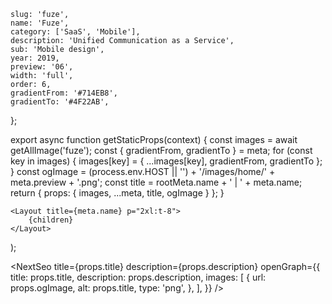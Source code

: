 
	slug: 'fuze',
	name: 'Fuze',
	category: ['SaaS', 'Mobile'],
	description: 'Unified Communication as a Service',
	sub: 'Mobile design',
	year: 2019,
	preview: '06',
	width: 'full',
	order: 6,
	gradientFrom: '#714EB8',
	gradientTo: '#4F22AB',
};

export async function getStaticProps(context) {
	const images = await getAllImage('fuze');
	const { gradientFrom, gradientTo } = meta;
	for (const key in images) {
		images[key] = { ...images[key], gradientFrom, gradientTo };
	}
	const ogImage =
		(process.env.HOST || '') + '/images/home/' + meta.preview + '.png';
	const title = rootMeta.name + ' | ' + meta.name;
	return { props: { images, ...meta, title, ogImage } };
}

	<Layout title={meta.name} p="2xl:t-8">
		{children}
	</Layout>
);

<NextSeo
	title={props.title}
	description={props.description}
	openGraph={{
		title: props.title,
		description: props.description,
		images: [
			{
				url: props.ogImage,
				alt: props.title,
				type: 'png',
			},
		],
	}}
/>

<Title text="Unified Communication as a Service (UCaaS)" sub="Fuze 2018" />

<FullWidth>
	<Image {...props.images['hero']} />
</FullWidth>

<RegularWidth>
	<Paragraph>
		<div className="mb-3">
			Power every business conversation with Fuze Mobile on the go. Stay
			connected to coworkers, customers and partners anywhere, anytime on any
			device. Seamlessly communicate with one app using voice calling, video
			meetings, contact center, chat messaging and content sharing.
		</div>
	</Paragraph>
</RegularWidth>

<FullWidth>
	<TwoColumns>
		<Image {...props.images['intro_01']} />
		<Image {...props.images['intro_02']} />
	</TwoColumns>

    {/* <AppStoreItem url='https://apps.apple.com/us/app/fuze-mobile/id1160444971' /> */}

</FullWidth>

<RegularWidth>
	<Header>1 — Main tabs</Header>
</RegularWidth>

<FullWidth>
	<TwoColumns>
		<Image
			{...props.images['main_01']}
			caption="Recents tab: keep up with all business messaging in one convenient place."
			captionAlignment="center"
		/>
		<Image
			{...props.images['main_02']}
			caption="Meetings tab: Never miss a meeting with Fuze calendar."
			captionAlignment="center"
		/>
	</TwoColumns>
	<TwoColumns>
		<Image
			{...props.images['main_03']}
			caption="Familiar and ergonomic dialpad."
			captionAlignment="center"
		/>
		<Image
			{...props.images['main_04']}
			caption="Access your profile and settings with a side bar menu."
			captionAlignment="center"
		/>
	</TwoColumns>
</FullWidth>

<RegularWidth>
	<Header>1 — Calling</Header>
</RegularWidth>

<FullWidth>
	<Image {...props.images['call_hero']} />
</FullWidth>

<FullWidth>
	<TwoColumns>
		<Image
			{...props.images['call_01']}
			caption="Never miss a call with our beautiful and attention-grabbing interface."
			captionAlignment="center"
		/>
		<Image
			{...props.images['call_02']}
			caption="Easily turn a voice call into a video call with a simple switch."
			captionAlignment="center"
		/>
	</TwoColumns>
	<TwoColumns>
		<Image
			{...props.images['call_03']}
			caption="Uncover opportunities and close business deals with Caller Insights."
			captionAlignment="center"
		/>
		<Image
			{...props.images['call_04']}
			caption="Being truly mobile with our ergonomic Car Mode interface."
			captionAlignment="center"
		/>
	</TwoColumns>
</FullWidth>

<RegularWidth>
	<Header>1 — Meeting</Header>
</RegularWidth>

<FullWidth>
	<Image {...props.images['meet_hero']} />
</FullWidth>

<FullWidth>
	<TwoColumns>
		<Image
			{...props.images['meet_01']}
			caption="Take your meetings with you, anywhere."
			captionAlignment="center"
		/>
		<Image
			{...props.images['meet_02']}
			caption="Being closer to your co-workers more than ever with a full-screen meeting experience."
			captionAlignment="center"
		/>
	</TwoColumns>
	<TwoColumns>
		<Image
			{...props.images['meet_03']}
			caption="Manage meetings easily with Fuze Roster List"
			captionAlignment="center"
		/>
		<Image
			{...props.images['meet_04']}
			caption="Feature-rich meeting capabilities, all in your mobile device."
			captionAlignment="center"
		/>
	</TwoColumns>
	<TwoColumns>
		<Image
			{...props.images['meet_05']}
			caption="Watch screen-share and manage your meetings, all in one view."
			captionAlignment="center"
		/>
		<Image
			{...props.images['meet_06']}
			caption="Flexibly choose the best layouts for your meetings."
			captionAlignment="center"
		/>
	</TwoColumns>
	<TwoColumns>
		<Image
			{...props.images['meet_07']}
			caption="Screen-share right from your mobile device."
			captionAlignment="center"
		/>
		<Image
			{...props.images['meet_08']}
			caption="Limited network connectivity? Dial-in instead."
			captionAlignment="center"
		/>
	</TwoColumns>
</FullWidth>

<RegularWidth>
	<Header>1 — Chatting & collaborating</Header>
</RegularWidth>

<FullWidth>
	<Image {...props.images['chat_hero']} />
</FullWidth>

<FullWidth>
	<TwoColumns>
		<Image
			{...props.images['chat_01']}
			caption="Be more mindful of work / life boundaries with Quiet Mode."
			captionAlignment="center"
		/>
		<Image
			{...props.images['chat_02']}
			caption="Information-rich business profile."
			captionAlignment="center"
		/>
	</TwoColumns>
	<TwoColumns>
		<Image
			{...props.images['chat_03']}
			caption="View and download files easily on mobile."
			captionAlignment="center"
		/>
		<Image
			{...props.images['chat_04']}
			caption="Search anything with our powerful search semantics."
			captionAlignment="center"
		/>
	</TwoColumns>
</FullWidth>
